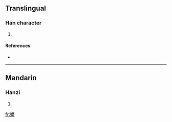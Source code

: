 ==Translingual==

===Han character===
{{Han char|rn=38|rad=女|as=19|sn=22|four=|canj=女戈木卜 (VIDY)}}

# {{defn|Han|sort=女19}}

====References====
* {{Han ref|kx=0274.210|dkj=06910|dj=0542.390|hdz=21091.090|uh=5B4A|ud=23370}}

----

==Mandarin==

===Hanzi===
{{cmn-hanzi|pin=[[mǐ]] ([[mi3]])|wg=mi<sup>3</sup>}}

# {{defn|Mandarin}}

[[fr:孊]]